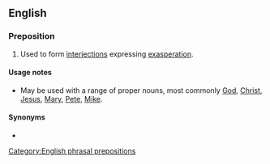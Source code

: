 ==English==

===Preposition===
{{en-prep|head=[[for]] [[the]] [[love]] [[of]]}}

# {{label|en|idiomatic}} Used to form [[interjection]]s expressing [[exasperation]].

====Usage notes====
* May be used with a range of proper nouns, most commonly [[God]], [[Christ]], [[Jesus]], [[Mary]], [[Pete]], [[Mike]].

====Synonyms====
* {{l|en|for the love of God}}

[[Category:English phrasal prepositions]]